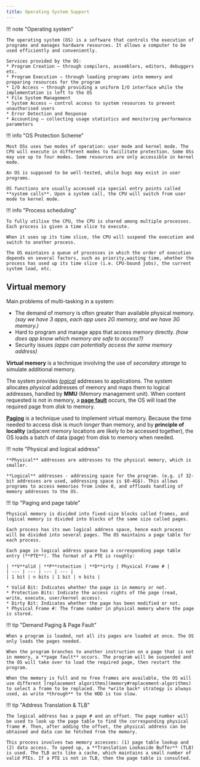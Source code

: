 ```yaml
---
title: Operating System Support
---
```


!!! note "Operating system"

    The operating system (OS) is a software that controls the execution of programs and manages hardware resources. It allows a computer to be used efficiently and conveniently.
    
    Services provided by the OS:
    * Program Creation – through compilers, assemblers, editors, debuggers etc.
    * Program Execution – through loading programs into memory and preparing resources for the program
    * I/O Access – through providing a uniform I/O interface while the implementation is left to the OS
    * File System Management
    * System Access – control access to system resources to prevent unauthorised users
    * Error Detection and Response
    * Accounting – collecting usage statistics and monitoring performance parameters

!!! info "OS Protection Scheme"

    Most OSs uses two modes of operation: user mode and kernel mode. The CPU will execute in different modes to facilitate protection. Some OSs may use up to four modes. Some resources are only accessible in kernel mode.

    An OS is supposed to be well-tested, while bugs may exist in user programs.

    OS functions are usually accessed via special entry points called **system calls**. Upon a system call, the CPU will switch from user mode to kernel mode.

!!! info "Process scheduling"

    To fully utilise the CPU, the CPU is shared among multiple processes. Each process is given a time slice to execute.

    When it uses up its time slice, the CPU will suspend the execution and switch to another process.

    The OS maintains a queue of processes in which the order of execution depends on several factors, such as priority,waiting time, whether the process has used up its time slice (i.e. CPU-bound jobs), the current system load, etc.

## Virtual memory

Main problems of multi-tasking in a system:
* The demand of memory is often greater than available physical memory. *(say we have 3 apps, each app uses 2G memory, and we have 3G memory.)*
* Hard to program and manage apps that access memory directly. *(how does app know which memory are safe to access?)*
* Security issues *(apps can potentially access the same memory address)*

 **Virtual memory** is a technique involving the use of *secondary storage* to simulate additional memory. 

The system provides [*logical*](#physical-and-logical-address) addresses to applications. The system allocates *physical* addresses of memory and maps them to logical addresses, handled by **MMU** (Memory management unit). When content requested is not in memory, a [**page fault**](#demand-paging-&-page-fault) occurs, the OS will load the required page from *disk* to memory.

[**Paging**](#paging-and-page-table) is a technique used to implement virtual memory. Because the time needed to access disk is *much longer* than memory, and by **principle of locality** (adjacent memory locations are likely to be accessed together), the OS loads a batch of data (page) from disk to memory when needed.

!!! note "Physical and logical address"

    **Physical** addresses are addresses to the physical memory, which is smaller.

    **Logical** addresses - addressing space for the program. (e.g. if 32-bit addresses are used, addressing space is $0-4G$). This allows programs to access memories from index 0, and offloads handling of memory addresses to the OS.

!!! tip "Paging and page table"

    Physical memory is divided into fixed-size blocks called frames, and logical memory is divided into blocks of the same size called pages.
    
    Each process has its own logical address space, hence each process will be divided into several pages. The OS maintains a page table for each process.

    Each page in logical address space has a corresponding page table entry (**PTE**). The format of a PTE is roughly:

    | **V**alid | **P**rotection | **D**irty | Physical Frame # |
    | --- | --- | --- | --- |
    | 1 bit | n bits | 1 bit | n bits | 

    * Valid Bit: Indicates whether the page is in memory or not.
    * Protection Bits: Indicate the access rights of the page (read, write, execute, user/kernel access).
    * Dirty Bit: Indicates whether the page has been modified or not.
    * Physical Frame #: The frame number in physical memory where the page is stored.

!!! tip "Demand Paging & Page Fault"

    When a program is loaded, not all its pages are loaded at once. The OS only loads the pages needed.

    When the program branches to another instruction on a page that is not in memory, a **page fault** occurs. The program will be suspended and the OS will take over to load the required page, then restart the program.

    When the memory is full and no free frames are available, the OS will use different [replacement algorithms](memory#replacement-algorithms) to select a frame to be replaced. The *write back* strategy is always used, as write *through** to the HDD is too slow.

!!! tip "Address Translation & TLB"

    The logical address has a page # and an offset. The page number will be used to look up the page table to find the corresponding physical frame #. Then, after adding the offset, the physical address can be obtained and data can be fetched from the memory.

    This process involves two memory accesses: (1) page table lookup and (2) data access. To speed up, a **Translation Lookaside Buffer** (TLB) is used. The TLB acts like a cache, which maintains a small number of valid PTEs. If a PTE is not in TLB, then the page table is consulted.